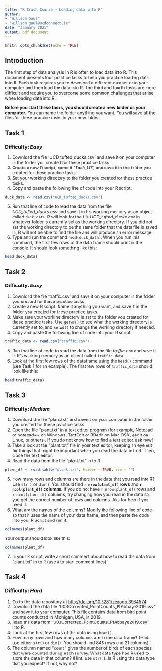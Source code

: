 ```yaml
---
title: "R Crash Course - Loading data into R"
author:
- "Willson Gaul"
- "willson.gaul@ucdconnect.ie"
date: "January 2021"
output: pdf_document
---
```


```r
knitr::opts_chunk$set(echo = TRUE)
```

## Introduction
The first step of data analysis in R is often to load data into R.  This document presents four practice tasks to help you practice loading data into R.  Each task requires you to download a different dataset onto your computer and then load the data into R.  The third and fourth tasks are more difficult and require you to overcome some common challenges that arrise when loading data into R.

**Before you start these tasks, you should create a new folder on your computer.**  You can name the folder anything you want.  You will save all the files for these practice tasks in your new folder.  

## Task 1
### Difficulty: *Easy*
1) Download the file 'UCD_tufted_ducks.csv' and save it on your computer in the folder you created for these practice tasks.
2) Create a new R script, name it "*Task_1.R*", and save it in the folder you created for these practice tasks.
3) Set your working directory to the folder you created for these practice tasks.
4) Copy and paste the following line of code into your R script:
```r
duck_data <- read.csv("UCD_tufted_ducks.csv")
```
5) Run that line of code to read the data from the file *UCD_tufted_ducks.csv* and save it in R's working memory as an object called `duck_data`. R will look for the file *UCD_tufted_ducks.csv* in whatever folder is currently set as the working directory.  If you did not set the working directory to be the same folder that the data file is saved in, R will not be able to find the file and will produce an error message.
6) Type and run the command `head(duck_data)`.  When you run this command, the first few rows of the data frame should print in the console.  It should look something like this:
```r
head(duck_data)
```


## Task 2
### Difficulty: *Easy*
1) Download the file 'traffic.csv' and save it on your computer in the folder you created for these practice tasks.
2) Create a new R script. Name it anything you want, and save it in the folder you created for these practice tasks.
3) Make sure your working directory is set to the folder you created for these practice tasks. Use `getwd()` to see what the working directory is currently set to, and `setwd()` to change the working directory if needed.
4) Copy and paste the following line of code into your R script:
```r
traffic_data <- read.csv("traffic.csv")
```
5) Run that line of code to read the data from the file *traffic.csv* and save it in R's working memory as an object called `traffic_data`.
6) Look at the first few rows of the dataframe using the `head()` command (see Task 1 for an example).  The first few rows of `traffic_data` should look like this:
```r
head(traffic_data)
```


## Task 3
### Difficulty: *Medium*
1) Download the file "plant.txt" and save it on your computer in the folder you created for these practice tasks.
2) Open the file "plant.txt" in a text editor program (for example, Notepad or notepad++ on Windows, TextEdit or BBedit on Mac OSX, gedit on Linux, or others).  If you do not know how to find a text editor, ask now!
3) Take a look at the "plant.txt" file in your text editor, keeping an eye out for things that might be important when you read the data in to R.  Then, close the text editor.
4) Read the data from the file "plant.txt" in to R. 
```r
plant_df <- read.table("plant.txt", header = TRUE, sep = "")
```
5) How many rows and columns are there in the data that you read into R? Use `str()` or `dim()`.  You should find **`r nrow(plant_df)` rows** and **`r ncol(plant_df)` columns**.  If you do not have `r nrow(plant_df)` rows and `r ncol(plant_df)` columns, try changing how you read in the data so you get the correct number of rows and columns.  Aks for help if you need it.
6) What are the names of the columns?  Modify the following line of code so that it uses the name of your data frame, and then paste the code into your R script and run it:
```r
colnames(plant_df)
```
Your output should look like this:
```r
colnames(plant_df)
```
7) In your R script, write a short comment about how to read the data from "plant.txt" in to R (use `#` to start comment lines).

## Task 4
### Difficulty: *Hard*
1) Go to the data repository at [http://doi.org/10.5281/zenodo.3964574](http://doi.org/10.5281/zenodo.3964574).
2) Download the data file "003Corrected_PointCounts_PtAbbaye2019.csv" and save it to your computer.  This file contains data from bird point counts conducted in Michigan, USA, in 2019.
3) Read the data from "003Corrected_PointCounts_PtAbbaye2019.csv" into R.
4) Look at the first few rows of the data using `head()`.
5) How many rows and how many columns are in the data frame? (Hint: use either `str()` or `dim()`.  You should find 848 rows and 21 columns).
6) The column named "`count`" gives the number of birds of each species that were counted during each survey.  What data type has R used to store the data in that column? (Hint: use `str()`).  Is R using the data type that you expect?  If not, why not?   

